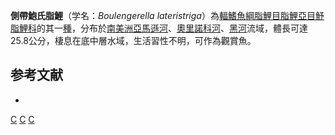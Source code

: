 {{Speciesbox 
| taxon = Boulengerella lateristriga
| status = NE
| status_system = IUCN3.1
| authority =  [[Boulenger|Boulenger]], 1895
| synonyms = *''Xiphostoma lateristriga''<br /><small>Boulenger, 1895</small>  
}}
'''側帶鮑氏脂鯉'''（学名：''Boulengerella lateristriga''）為[[輻鰭魚綱|輻鰭魚綱]][[脂鯉目|脂鯉目]][[脂鯉亞目|脂鯉亞目]][[魣脂鯉科|魣脂鯉科]]的其一[[種|種]]，分布於[[南美洲|南美洲]][[亞馬遜河|亞馬遜河]]、[[奧里諾科河|奧里諾科河]]、[[黑河|黑河]]流域，體長可達25.8公分，棲息在底中層水域，生活習性不明，可作為觀賞魚。

==参考文献==
{{refbegin}}
*{{FishBase_species|genus=Boulengerella|species=lateristriga|year=2013|month=10}}
{{refend}}
{{Taxonbar|from=Q5516194}}

[[Category:觀賞魚|C]]
[[Category:鮑氏脂鯉屬|C]]
[[Category:1895年描述的鱼类|C]]